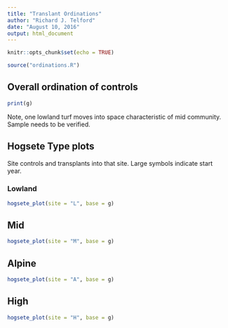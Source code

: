 ```yaml
---
title: "Translant Ordinations"
author: "Richard J. Telford"
date: "August 10, 2016"
output: html_document
---
```


```r
knitr::opts_chunk$set(echo = TRUE)
```
```r
source("ordinations.R")
```

## Overall ordination of controls

```r
print(g)
```
Note, one lowland turf moves into space characteristic of mid community. Sample needs to be verified.


## Hogsete Type plots

Site controls and transplants into that site. Large symbols indicate start year.

### Lowland

```r
hogsete_plot(site = "L", base = g)
```


## Mid 

```r
hogsete_plot(site = "M", base = g)
```

## Alpine

```r
hogsete_plot(site = "A", base = g)
```

## High

```r
hogsete_plot(site = "H", base = g)
```

